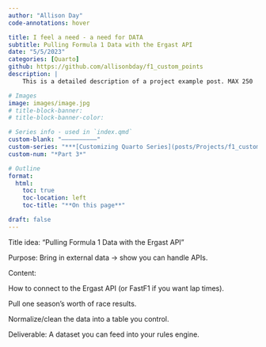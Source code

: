 ```yaml
---
author: "Allison Day"
code-annotations: hover

title: I feel a need - a need for DATA
subtitle: Pulling Formula 1 Data with the Ergast API
date: "5/5/2023"
categories: [Quarto]
github: https://github.com/allisonbday/f1_custom_points
description: |
    This is a detailed description of a project example post. MAX 250

# Images
image: images/image.jpg
# title-block-banner:
# title-block-banner-color:

# Series info - used in `index.qmd`
custom-blank: "——————————"
custom-series: "***[Customizing Quarto Series](posts/Projects/f1_custom_points/index_project.qmd)***" #todo: make this an index variable
custom-num: "*Part 3*"

# Outline
format: 
  html: 
    toc: true 
    toc-location: left 
    toc-title: "**On this page**" 

draft: false
---
```


Title idea: "Pulling Formula 1 Data with the Ergast API"

Purpose: Bring in external data → show you can handle APIs.

Content:

How to connect to the Ergast API (or FastF1 if you want lap times).

Pull one season’s worth of race results.

Normalize/clean the data into a table you control.

Deliverable: A dataset you can feed into your rules engine.